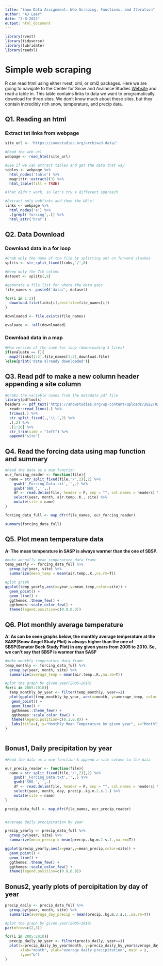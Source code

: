 ```yaml
---
title: "Snow Data Assignment: Web Scraping, Functions, and Iteration"
author: "AJ Leer"
date: "2-8-2022"
output: html_document
---
```


```r
library(rvest)
library(tidyverse)
library(lubridate)
library(readxl)

```


# Simple web scraping

R can read html using either rvest, xml, or xml2 packages. Here we are going to navigate to the Center for Snow and Avalance Studies  [Website](https://snowstudies.org/archived-data/) and read a table in. This table contains links to data we want to programatically download for three sites. We don't know much about these sites, but they contain incredibly rich snow, temperature, and precip data. 


## Q1. Reading an html 

### Extract txt links from webpage

```r
site_url <- 'https://snowstudies.org/archived-data/'

#Read the web url
webpage <- read_html(site_url)

#See if we can extract tables and get the data that way
tables <- webpage %>%
  html_nodes('table') %>%
  magrittr::extract2(3) %>%
  html_table(fill = TRUE)

#That didn't work, so let's try a different approach

#Extract only weblinks and then the URLs!
links <- webpage %>%
  html_nodes('a') %>%
  .[grepl('forcing',.)] %>%
  html_attr('href')

```

## Q2. Data Download

### Download data in a for loop

```r

#Grab only the name of the file by splitting out on forward slashes
splits <- str_split_fixed(links,'/',8)

#Keep only the 7th column
dataset <- splits[,8] 

#generate a file list for where the data goes
file_names <- paste0('data/', dataset)

for(i in 1:2){
  download.file(links[i],destfile=file_names[i])
}

downloaded <- file.exists(file_names)

evaluate <- !all(downloaded)

```


### Download data in a map

```r

#Map version of the same for loop (downloading 3 files)
if(evaluate == T){
  map2(links[1:2],file_names[1:2],download.file)
}else{print('data already downloaded')}

```

## Q3. Read pdf to make a new column header appending a site column

```r

#Grabs the variable names from the metadata pdf file
library(pdftools)
headers <- pdf_text('https://snowstudies.org/wp-content/uploads/2022/02/Serially-Complete-Metadata-text08.pdf') %>%
  readr::read_lines(.) %>%
  trimws(.) %>%
  str_split_fixed(.,'\\.',2) %>%
  .[,2] %>%
  .[1:26] %>%
  str_trim(side = "left") %>% 
  append("site")

```


## Q4. Read the forcing data using map function and summary

```r
#Read the data as a map function 
our_forcing_reader <- function(file){
  name = str_split_fixed(file,'/',2)[,2] %>%
    gsub('_Forcing_Data.txt','',.) %>% 
    gsub('SBB_','',.) 
    df <- read.delim(file, header = F, sep = "", col.names = headers) %>%
    select(year, month, air.temp..K., site) %>%
    mutate(site = name)
}

forcing_data_full <- map_dfr(file_names, our_forcing_reader) 

summary(forcing_data_full)

```


## Q5. Plot mean temperature data
**A: The mean temperature in SASP is always warmer than the one of SBSP.** 
```r
#make annually mean temperature data frame
temp_yearly <- forcing_data_full %>%
  group_by(year, site) %>%
  summarize(mean_temp = mean(air.temp..K.,na.rm=T))

#plot graph
ggplot(temp_yearly,aes(x=year,y=mean_temp,color=site)) + 
  geom_point() +
  geom_line() +
  ggthemes::theme_few() + 
  ggthemes::scale_color_few() +
  theme(legend.position=c(0.8,0.3))

```


## Q6. Plot monthly average temperature
**A: As can be seen graphs below, the monthly average temperature at the SASP(Snow Angel Study Plot) is always higher than the one of SBSP(Senator Beck Study Plot) in any given years from 2005 to 2010. So, we can't say that SBSP is warmer than SASP**

```r
#make monthly temperature data frame
temp_monthly <- forcing_data_full %>% 
  group_by(year, month, site) %>% 
  summarize(average_temp = mean(air.temp..K.,na.rm=T))

#plot the graph by given year(2005~2010)
for(i in 2005:2010){
  temp_monthly_by_year <- filter(temp_monthly, year==i)
  plot(ggplot(temp_monthly_by_year, aes(x=month, y=average_temp, color = site)) + 
   geom_point() +
   geom_line() +
   ggthemes::theme_few() + 
   ggthemes::scale_color_few() +
   theme(legend.position=c(0.1,0.8)) +
   labs(title=i, y="Monthly Mean Temperature by given year", x="Month"))
}
 
```



## Bonus1, Daily precipitation by year
```r
#Read the data as a map function & append a site column to the data

our_precip_reader <- function(file){
  name = str_split_fixed(file,'/',2)[,2] %>%
    gsub('_Forcing_Data.txt','',.) %>% 
    gsub('SBB_','',.)
    df <- read.delim(file, header = F, sep = "", col.names = headers) %>%
    select(year, month, day, precip..kg.m.2.s.1.) %>%
    mutate(site = name)
}

precip_data_full <- map_dfr(file_names, our_precip_reader) 


#average daily precipitation by year

precip_yearly <- precip_data_full %>%
  group_by(year, site) %>%
  summarize(mean_precip = mean(precip..kg.m.2.s.1.,na.rm=T))

ggplot(precip_yearly,aes(x=year,y=mean_precip,color=site)) + 
  geom_point() +
  geom_line() +
  ggthemes::theme_few() + 
  ggthemes::scale_color_few() +
  theme(legend.position=c(0.8,0.8))

```

## Bonus2, yearly plots of percipitation by day of year
```r
precip_daily <- precip_data_full %>% 
  group_by(year, month, site) %>% 
  summarize(average_day_precip = mean(precip..kg.m.2.s.1.,na.rm=T))

#plot the graph by given year(2005~2010)
par(mfrow=c(2,3))

for(i in 2005:2010){
  precip_daily_by_year <- filter(precip_daily, year==i)   
  plot(x=precip_daily_by_year$month, y=precip_daily_by_year$average_day_precip,
       xlab="month", ylab="average daily precipitation", main = i,
       type="b")
}


```

